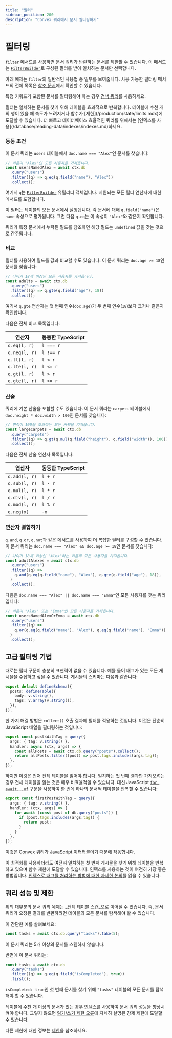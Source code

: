 ```yaml
---
title: "필터"
sidebar_position: 200
description: "Convex 쿼리에서 문서 필터링하기"
---
```


# 필터링

[`filter`](/api/interfaces/server.Query#filter) 메서드를 사용하면 문서 쿼리가 반환하는 문서를 제한할 수 있습니다. 이 메서드는 [`FilterBuilder`](/api/interfaces/server.FilterBuilder)로 구성된 필터를 받아 일치하는 문서만 선택합니다.

아래 예제는 `filter`의 일반적인 사용법 중 일부를 보여줍니다. 사용 가능한 필터링 메서드의 전체 목록은 [참조 문서](/api/interfaces/server.FilterBuilder)에서 확인할 수 있습니다.

특정 키워드가 포함된 문서를 필터링해야 하는 경우 [검색 쿼리](/search/text-search.mdx)를 사용하세요.

<Admonition type="caution" title="대신 인덱스를 사용하세요">
  필터는 일치하는 문서를 찾기 위해 테이블을 효과적으로 반복합니다.
  테이블에 수천 개의 행이 있을 때 속도가 느려지거나 함수가
  [제한](/production/state/limits.mdx)에 도달할 수 있습니다.
  더 빠르고 데이터베이스 효율적인 쿼리를 위해서는 [인덱스를
  사용](/database/reading-data/indexes/indexes.md)하세요.
</Admonition>

### 동등 조건

이 문서 쿼리는 `users` 테이블에서 `doc.name === "Alex"`인 문서를 찾습니다:

```ts
// 이름이 "Alex"인 모든 사용자를 가져옵니다.
const usersNamedAlex = await ctx.db
  .query("users")
  .filter((q) => q.eq(q.field("name"), "Alex"))
  .collect();
```

여기서 `q`는 [`FilterBuilder`](/api/interfaces/server.FilterBuilder) 유틸리티 객체입니다. 지원되는 모든 필터 연산자에 대한 메서드를 포함합니다.

이 필터는 테이블의 모든 문서에서 실행됩니다. 각 문서에 대해 `q.field("name")`은 `name` 속성으로 평가됩니다. 그런 다음 `q.eq`는 이 속성이 `"Alex"`와 같은지 확인합니다.

쿼리가 특정 문서에서 누락된 필드를 참조하면 해당 필드는 `undefined` 값을 갖는 것으로 간주됩니다.

### 비교

필터를 사용하여 필드를 값과 비교할 수도 있습니다. 이 문서 쿼리는 `doc.age >= 18`인 문서를 찾습니다:

```ts
// 나이가 18세 이상인 모든 사용자를 가져옵니다.
const adults = await ctx.db
  .query("users")
  .filter((q) => q.gte(q.field("age"), 18))
  .collect();
```

여기서 `q.gte` 연산자는 첫 번째 인수(`doc.age`)가 두 번째 인수(`18`)보다 크거나 같은지 확인합니다.

다음은 전체 비교 목록입니다:

| 연산자        | 동등한 TypeScript |
| ------------- | ----------------- |
| `q.eq(l, r)`  | `l === r`         |
| `q.neq(l, r)` | `l !== r`         |
| `q.lt(l, r)`  | `l < r`           |
| `q.lte(l, r)` | `l <= r`          |
| `q.gt(l, r)`  | `l > r`           |
| `q.gte(l, r)` | `l >= r`          |

### 산술

쿼리에 기본 산술을 포함할 수도 있습니다. 이 문서 쿼리는 `carpets` 테이블에서 `doc.height * doc.width > 100`인 문서를 찾습니다:

```ts
// 면적이 100을 초과하는 모든 카펫을 가져옵니다.
const largeCarpets = await ctx.db
  .query("carpets")
  .filter((q) => q.gt(q.mul(q.field("height"), q.field("width")), 100))
  .collect();
```

다음은 전체 산술 연산자 목록입니다:

| 연산자        | 동등한 TypeScript |
| ------------- | ----------------- |
| `q.add(l, r)` | `l + r`           |
| `q.sub(l, r)` | `l - r`           |
| `q.mul(l, r)` | `l * r`           |
| `q.div(l, r)` | `l / r`           |
| `q.mod(l, r)` | `l % r`           |
| `q.neg(x)`    | `-x`              |

### 연산자 결합하기

`q.and`, `q.or`, `q.not`과 같은 메서드를 사용하여 더 복잡한 필터를 구성할 수 있습니다. 이 문서 쿼리는 `doc.name === "Alex" && doc.age >= 18`인 문서를 찾습니다:

```ts
// 나이가 18세 이상인 "Alex"라는 이름의 모든 사용자를 가져옵니다.
const adultAlexes = await ctx.db
  .query("users")
  .filter((q) =>
    q.and(q.eq(q.field("name"), "Alex"), q.gte(q.field("age"), 18)),
  )
  .collect();
```

다음은 `doc.name === "Alex" || doc.name === "Emma"`인 모든 사용자를 찾는 쿼리입니다:

```ts
// 이름이 "Alex" 또는 "Emma"인 모든 사용자를 가져옵니다.
const usersNamedAlexOrEmma = await ctx.db
  .query("users")
  .filter((q) =>
    q.or(q.eq(q.field("name"), "Alex"), q.eq(q.field("name"), "Emma")),
  )
  .collect();
```

## 고급 필터링 기법

때로는 필터 구문이 충분히 표현력이 없을 수 있습니다. 예를 들어 태그가 있는 모든 게시물을 수집하고 싶을 수 있습니다. 게시물의 스키마는 다음과 같습니다:

```ts
export default defineSchema({
  posts: defineTable({
    body: v.string(),
    tags: v.array(v.string()),
  }),
});
```

한 가지 해결 방법은 `collect()` 호출 결과에 필터를 적용하는 것입니다. 이것은 단순히 JavaScript 배열을 필터링하는 것입니다:

```ts
export const postsWithTag = query({
  args: { tag: v.string() },
  handler: async (ctx, args) => {
    const allPosts = await ctx.db.query("posts").collect();
    return allPosts.filter((post) => post.tags.includes(args.tag));
  },
});
```

하지만 이것은 먼저 전체 테이블을 읽어야 합니다. 일치하는 첫 번째 결과만 가져오려는 경우 전체 테이블을 읽는 것은 매우 비효율적일 수 있습니다. 대신 JavaScript [`for await...of`](https://developer.mozilla.org/en-US/docs/Web/JavaScript/Reference/Statements/for-await...of) 구문을 사용하여 한 번에 하나의 문서씩 테이블을 반복할 수 있습니다:

```ts
export const firstPostWithTag = query({
  args: { tag: v.string() },
  handler: (ctx, args) => {
    for await (const post of db.query("posts")) {
      if (post.tags.includes(args.tag)) {
        return post;
      }
    }
  },
});
```

이것은 Convex 쿼리가 [JavaScript 이터러블](https://developer.mozilla.org/en-US/docs/Web/JavaScript/Reference/Iteration_protocols)이기 때문에 작동합니다.

이 최적화를 사용하더라도 여전히 일치하는 첫 번째 게시물을 찾기 위해 테이블을 반복하고 있으며 함수 제한에 도달할 수 있습니다. 인덱스를 사용하는 것이 여전히 가장 좋은 방법입니다. [인덱스로 태그를 처리하는 방법에 대한 자세한 논의](https://stack.convex.dev/complex-filters-in-convex#optimize-with-indexes)를 읽을 수 있습니다.

## 쿼리 성능 및 제한

위의 대부분의 문서 쿼리 예제는 _전체 테이블 스캔_으로 이어질 수 있습니다. 즉, 문서 쿼리가 요청된 결과를 반환하려면 테이블의 모든 문서를 탐색해야 할 수 있습니다.

이 간단한 예를 살펴보세요:

```ts
const tasks = await ctx.db.query("tasks").take(5);
```

이 문서 쿼리는 5개 이상의 문서를 스캔하지 않습니다.

반면에 이 문서 쿼리는:

```ts
const tasks = await ctx.db
  .query("tasks")
  .filter((q) => q.eq(q.field("isCompleted"), true))
  .first();
```

`isCompleted: true`인 첫 번째 문서를 찾기 위해 `"tasks"` 테이블의 모든 문서를 탐색해야 할 수 있습니다.

테이블에 수천 개 이상의 문서가 있는 경우 [인덱스](/database/reading-data/indexes/indexes.md)를 사용하여 문서 쿼리 성능을 향상시켜야 합니다. 그렇지 않으면 [읽기/쓰기 제한 오류](/functions/error-handling/error-handling.mdx#readwrite-limit-errors)에 자세히 설명된 강제 제한에 도달할 수 있습니다.

다른 제한에 대한 정보는 [제한](/production/state/limits.mdx)을 참조하세요.
